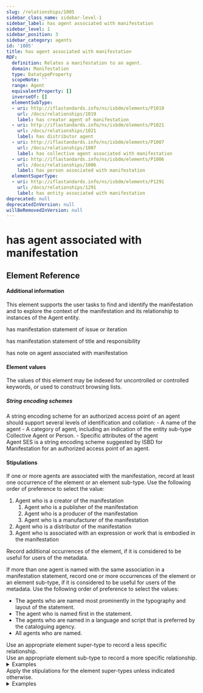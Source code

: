 ```yaml
---
slug: /relationships/1005
sidebar_class_name: sidebar-level-1
sidebar_label: has agent associated with manifestation
sidebar_level: 1
sidebar_position: 3
sidebar_category: agents
id: '1005'
title: has agent associated with manifestation
RDF:
  definition: Relates a manifestation to an agent.
  domain: Manifestation
  type: DatatypeProperty
  scopeNote: ''
  range: Agent
  equivalentProperty: []
  inverseOf: []
  elementSubType:
  - uri: http://iflastandards.info/ns/isbdm/elements/P1019
    url: /docs/relationships/1019
    label: has creator agent of manifestation
  - uri: http://iflastandards.info/ns/isbdm/elements/P1021
    url: /docs/relationships/1021
    label: has distributor agent
  - uri: http://iflastandards.info/ns/isbdm/elements/P1007
    url: /docs/relationships/1007
    label: has collective agent associated with manifestation
  - uri: http://iflastandards.info/ns/isbdm/elements/P1006
    url: /docs/relationships/1006
    label: has person associated with manifestation
  elementSuperType:
  - uri: http://iflastandards.info/ns/isbdm/elements/P1291
    url: /docs/relationships/1291
    label: has entity associated with manifestation
deprecated: null
deprecatedInVersion: null
willBeRemovedInVersion: null
---
```

# has agent associated with manifestation

## Element Reference
<ElementReference frontMatter={frontMatter} />

#### Additional information

<div className="guid">
This element supports the user tasks to find and identify the manifestation and to explore the context of the manifestation and its relationship to instances of the Agent entity.
</div>

<SeeAlso><InLink href="/docs/statements/1031">has manifestation statement of issue or iteration</InLink></SeeAlso>

<SeeAlso><InLink href="/docs/statements/1028">has manifestation statement of title and responsibility</InLink></SeeAlso>

<SeeAlso><InLink href="/docs/notes/1266">has note on agent associated with manifestation</InLink></SeeAlso>

#### Element values

<div className="guid">
The values of this element may be indexed for uncontrolled or controlled keywords, or used to construct browsing lists.
</div>

##### String encoding schemes

<div className="guid">
A string encoding scheme for an authorized access point of an agent should support several levels of identification and collation:
  - A name of the agent
  - A category of agent, including an indication of the entity sub-type Collective Agent or Person.
  - Specific attributes of the agent
</div>

<div className="guid">
<InLink href="/docs/ves/ISBDMSESAge">Agent SES</InLink> is a string encoding scheme suggested by ISBD for Manifestation for an authorized access point of an agent.
</div>

#### Stipulations

<div className="stip">
  <Mandatory />
  
  If one or more agents are associated with the manifestation, record at least one occurrence of the element or an element sub-type. Use the following order of preference to select the value:
  
  1. Agent who is a creator of the manifestation <ol class="al"> <li>Agent who is a publisher of the manifestation</li> <li>Agent who is a producer of the manifestation</li> <li>Agent who is a manufacturer of the manifestation</li> </ol>
  2. Agent who is a distributor of the manifestation
  3. Agent who is associated with an expression or work that is embodied in the manifestation
  
  Record additional occurrences of the element, if it is considered to be useful for users of the metadata.
</div>

<div className="stip">
  If more than one agent is named with the same association in a manifestation statement, record one or more occurrences of the element or an element sub-type, if it is considered to be useful for users of the metadata. Use the following order of preference to select the values:
  
  - The agents who are named most prominently in the typography and layout of the statement.
  - The agent who is named first in the statement.
  - The agents who are named in a language and script that is preferred by the cataloguing agency.
  - All agents who are named.
</div>

<div className="stip">
  Use an appropriate element super-type to record a less specific relationship.
</div>

<div className="stip">
  Use an appropriate element sub-type to record a more specific relationship.
  
  <details>
  <summary>Examples</summary>
  
  | Property | Value |
  |:---------|:------|
  | has person associated with manifestation | "Capote, Truman, 1924-1984" |
  
  *[Full example: <InLink href="/docs/fullex/fx060">Truman Capote, ecrivain, USA, 1947 (2008; Nouvelles Images S.A.; card)</InLink>. The agent is a person.]*
  <hr />
  
  | Property | Value |
  |:---------|:------|
  | has collective agent associated with manifestation | "Städel Museum" |
  
  *[Full example: <InLink href="/docs/fullex/fx065">Matisse Bonnard (2017; Städel Museum; volume)</InLink>. The agent is a collective agent.]*
  </details>
</div>

<div className="stip">
  Apply the stipulations for the element super-types unless indicated otherwise.
  
  <details>
  <summary>Examples</summary>
  
  | Property | Value |
  |:---------|:------|
  | has agent associated with manifestation | "Shakespeare, William, 1564-1616" |
  
  *[The value is an authorized access point of a related agent.]*
  </details>
</div>
